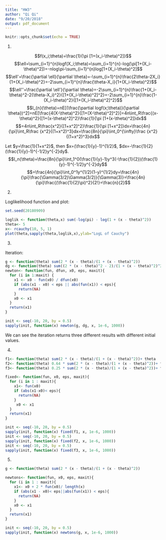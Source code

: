 ```yaml
---
title: "HW3"
author: "Qi Qi"
date: "9/20/2018"
output: pdf_document
---
```


```r
knitr::opts_chunk$set(echo = TRUE)
```


1.

$$f(x_i;\theta)=\frac{1}{\pi [1+(x_i-\theta)^2]}$$
$$\ell=\sum_{i=1}^{n}logf(X_i;\theta)=\sum_{i=1}^{n}-log(\pi[1+(X_i-\theta)^2])=-nlog\pi-\sum_{i=1}^{n}log[1+(X_i-\theta)^2]$$
$$\ell'=\frac{\partial \ell}{\partial \theta}=-\sum_{i=1}^{n}\frac{2\theta-2X_i}{1+(X_i-\theta)^2}=-2\sum_{i=1}^{n}\frac{\theta-X_i}{1+(X_i-\theta)^2}$$
$$\ell''=\frac{\partial \ell'}{\partial \theta}=-2\sum_{i=1}^{n}\frac{1+(X_i-\theta)^2-2(\theta-X_i)^2}{[1+(X_i-\theta)^2]^2}=-2\sum_{i=1}^{n}\frac{1-(X_i-\theta)^2}{[1+(X_i-\theta)^2]^2}$$
$$I_{n}(\theta)=nE[(\frac{\partial logf(x;\theta)}{\partial \theta})^2]=nE[\frac{4(X-\theta)^2}{[1+(X-\theta)^2]^2}]=4n\int_R\frac{(x-\theta)^2}{[1+(x-\theta)^2]^2}\frac{1}{\pi [1+(x-\theta)^2]}dx$$
$$=4n\int_R\frac{x^2}{[1+x^2]^2}\frac{1}{\pi [1+x^2]}dx=\frac{4n}{\pi}\int_R\frac
{x^2}{(1+x^2)^3}dx=\frac{8n}{\pi}\int_0^{\infty}\frac
{x^2}{(1+x^2)^3}dx$$

Let $y=\frac{1}{1+x^2}$, then $x=(\frac{1}{y}-1)^{1/2}$, $dx=-\frac{1}{2}(\frac{1}{y}-1)^{-1/2}y^{-2}dy$.
$$I_n(\theta)=\frac{8n}{\pi}\int_1^0(\frac{1}{y}-1)y^3(-\frac{1}{2})(\frac{1}{y}-1)^{-1/2}y^{-2}dy$$
$$=\frac{4n}{\pi}\int_0^1y^{1/2}(1-y)^{1/2}dy=\frac{4n}{\pi}\frac{\Gamma(3/2)\Gamma(3/2)}{\Gamma(3)}=\frac{4n}{\pi}\frac{(\frac{1}{2}\pi)^2}{2!}=\frac{n}{2}$$

2. 

Loglikelihood function and plot:

```r
set.seed(20180909)

loglik <- function(theta,x) sum(-log(pi) - log(1 + (x - theta)^2))
theta<- 5
x<- rcauchy(10, 5, 1)
plot(theta,sapply(theta,loglik,x),ylab="LogL of Cauchy")
```

3.

Iteration:
```r
g <- function(theta) sum(2 * (x - theta)/(1 + (x - theta)^2))
dg <- function(theta) sum((2 * (x - theta)^2 - 2)/(1 + (x - theta)^2)^2)
newton<- function(fun, dfun, x0, eps, maxit){
  for (i in 1:maxit) {
    x1 <- x0 - fun(x0) / dfun(x0)
    if (abs(x1 - x0) < eps || abs(fun(x1)) < eps){
      return(NA)
    } 
    x0 <- x1
  }
  return(x1)
}

init <- seq(-10, 20, by = 0.5)
sapply(init, function(x) newton(g, dg, x, 1e-6, 1000))
```

We can see the iteration returns three different results with different initial values.

4.
```r
f1<- function(theta) sum(2 * (x - theta)/(1 + (x - theta)^2))+ theta
f2<- function(theta) 0.64 * sum(2 * (x - theta)/(1 + (x - theta)^2))+ theta
f3<- function(theta) 0.25 * sum(2 * (x - theta)/(1 + (x - theta)^2))+ theta

fixed<- function(fun, x0, eps, maxit){
  for (i in 1 : maxit){
    x1<- fun(x0)
    if (abs(x1-x0)< eps){
      return(NA)
    }
     x0 <- x1
  }
  return(x1)
}

init <- seq(-10, 20, by = 0.5)
sapply(init, function(x) fixed(f1, x, 1e-6, 1000))
init <- seq(-10, 20, by = 0.5)
sapply(init, function(x) fixed(f2, x, 1e-6, 1000))
init <- seq(-10, 20, by = 0.5)
sapply(init, function(x) fixed(f3, x, 1e-6, 1000))

```

5.

```r
g <- function(theta) sum(2 * (x - theta)/(1 + (x - theta)^2))

newtons<- function(fun, x0, eps, maxit){
  for (i in 1 : maxit){
    x1<- x0 + 2 * fun(x0)/ length(x)
    if (abs(x1 - x0)< eps||abs(fun(x1)) < eps){
      return(NA)
    }
    x0 <- x1
  }
  return(x1)
}

init <- seq(-10, 20, by = 0.5)
sapply(init, function(x) newtons(g, x, 1e-6, 1000))
```
